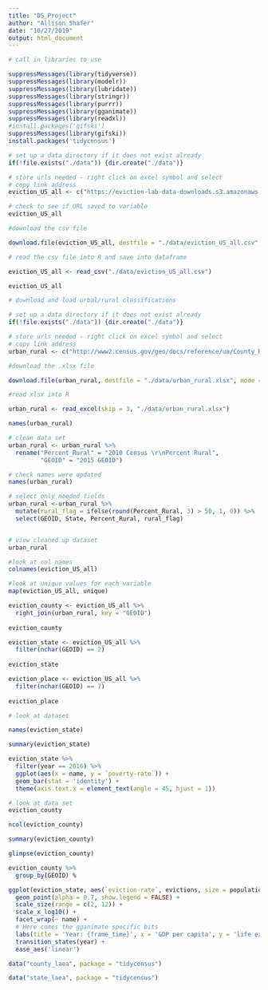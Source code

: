 ```yaml
---
title: "DS_Project"
author: "Allison Shafer"
date: "10/27/2019"
output: html_document
---
```


```r

# call in libraries to use

suppressMessages(library(tidyverse))
suppressMessages(library(modelr))
suppressMessages(library(lubridate))
suppressMessages(library(stringr))
suppressMessages(library(purrr))
suppressMessages(library(gganimate))
suppressMessages(library(readxl))
#install.packages('gifski')
suppressMessages(library(gifski))
install.packages('tidycensus')

```


```r

# set up a data directory if it does not exist already
if(!file.exists("./data")) {dir.create("./data")}

# store urls needed - right click on excel symbol and select 
# copy link address
eviction_US_all <- c("https://eviction-lab-data-downloads.s3.amazonaws.com/US/all.csv")

# check to see if URL saved to variable
eviction_US_all

#download the csv file

download.file(eviction_US_all, destfile = "./data/eviction_US_all.csv", mode = "wb")

# read the csv file into R and save into dataframe

eviction_US_all <- read_csv("./data/eviction_US_all.csv")

eviction_US_all

```

```r

# download and load urbal/rural classifications

# set up a data directory if it does not exist already
if(!file.exists("./data")) {dir.create("./data")}

# store urls needed - right click on excel symbol and select 
# copy link address
urban_rural <- c("http://www2.census.gov/geo/docs/reference/ua/County_Rural_Lookup.xlsx")

#download the .xlsx file

download.file(urban_rural, destfile = "./data/urban_rural.xlsx", mode = "wb")

#read xlsx into R

urban_rural <- read_excel(skip = 3, "./data/urban_rural.xlsx")

names(urban_rural)

# clean data set
urban_rural <- urban_rural %>%
  rename("Percent_Rural" = "2010 Census \r\nPercent Rural",
         "GEOID" = "2015 GEOID") 

# check names were updated
names(urban_rural)

# select only needed fields
urban_rural <-urban_rural %>%
  mutate(rural_flag = ifelse(round(Percent_Rural, 3) > 50, 1, 0)) %>%
  select(GEOID, State, Percent_Rural, rural_flag) 


# view cleaned up dataset
urban_rural


```



```r

#look at col names
colnames(eviction_US_all)

#look at unique values for each variable
map(eviction_US_all, unique)


```

```r

eviction_county <- eviction_US_all %>%
  right_join(urban_rural, key = "GEOID")
         
eviction_county

```

```r

eviction_state <- eviction_US_all %>%
  filter(nchar(GEOID) == 2)
         
eviction_state

```

```r

eviction_place <- eviction_US_all %>%
  filter(nchar(GEOID) == 7)
         
eviction_place

```

```r

# look at dataset

names(eviction_state)

summary(eviction_state)

eviction_state %>%
  filter(year == 2016) %>%
  ggplot(aes(x = name, y = `poverty-rate`)) +
  geom_bar(stat = 'identity') +
  theme(axis.text.x = element_text(angle = 45, hjust = 1))

```


```r

# look at data set
eviction_county

ncol(eviction_county)

summary(eviction_county)

glimpse(eviction_county)

eviction_county %>%
  group_by(GEOID) %

```

```r

ggplot(eviction_state, aes(`eviction-rate`, evictions, size = population)) +
  geom_point(alpha = 0.7, show.legend = FALSE) +
  scale_size(range = c(2, 12)) +
  scale_x_log10() +
  facet_wrap(~ name) +
  # Here comes the gganimate specific bits
  labs(title = 'Year: {frame_time}', x = 'GDP per capita', y = 'life expectancy') +
  transition_states(year) +
  ease_aes('linear')

```

```r
data("county_laea", package = "tidycensus")

data("state_laea", package = "tidycensus")
```